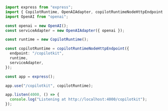 
```ts server.ts
import express from "express";
import { CopilotRuntime, OpenAIAdapter, copilotRuntimeNodeHttpEndpoint } from "@copilotkit/runtime";
import OpenAI from "openai";

const openai = new OpenAI();
const serviceAdapter = new OpenAIAdapter({ openai });

const runtime = new CopilotRuntime();

const copilotRuntime = copilotRuntimeNodeHttpEndpoint({
  endpoint: "/copilotkit",
  runtime,
  serviceAdapter,
});

const app = express();

app.use("/copilotkit", copilotRuntime);

app.listen(4000, () => {
  console.log("Listening at http://localhost:4000/copilotkit");
});
```
      